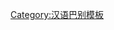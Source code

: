 {{User language-2|cjy|宰用户的'''[[:Category:cjy 使用者|晋语]]'''还'''[[:Category:cjy-2 使用者|将就]]'''咾哇。|晋语|13|9}}<noinclude>[[Category:汉语巴别模板]]</noinclude>